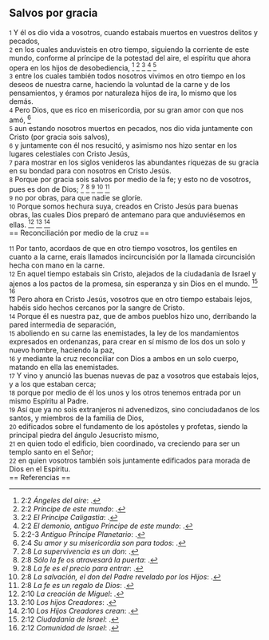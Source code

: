 == Salvos por gracia ==

{{anchor|1}} <small>1</small> Y él os dio vida a vosotros, cuando estabais muertos en vuestros delitos y pecados,<br>
{{anchor|2}} <small>2</small> en los cuales anduvisteis en otro tiempo, siguiendo la corriente de este mundo, conforme al príncipe de la potestad del aire, el espíritu que ahora opera en los hijos de desobediencia, <ref>2:2 ''Ángeles del aire'': {{lib|LU|85|4|2}}.</ref> <ref>2:2 ''Príncipe de este mundo'': {{lib|LU|53|8|5}}.</ref> <ref>2:2 ''El Príncipe Caligastia'': {{lib|LU|66|1|1}}.</ref> <ref>2:2 ''El demonio, antiguo Príncipe de este mundo'': {{lib|LU|53|1|4}}.</ref> <ref>2:2-3 ''Antiguo Príncipe Planetario'': {{lib|LU|51|3|9}}.</ref><br>
{{anchor|3}} <small>3</small> entre los cuales también todos nosotros vivimos en otro tiempo en los deseos de nuestra carne, haciendo la voluntad de la carne y de los pensamientos, y éramos por naturaleza hijos de ira, lo mismo que los demás.<br>
{{anchor|4}} <small>4</small> Pero Dios, que es rico en misericordia, por su gran amor con que nos amó, <ref>2:4 ''Su amor y su misericordia son para todos'': {{lib|LU|137|8|6}}.</ref><br>
{{anchor|5}} <small>5</small> aun estando nosotros muertos en pecados, nos dio vida juntamente con Cristo (por gracia sois salvos),<br>
{{anchor|6}} <small>6</small> y juntamente con él nos resucitó, y asimismo nos hizo sentar en los lugares celestiales con Cristo Jesús,<br>
{{anchor|7}} <small>7</small> para mostrar en los siglos venideros las abundantes riquezas de su gracia en su bondad para con nosotros en Cristo Jesús.<br>
{{anchor|8}} <small>8</small> Porque por gracia sois salvos por medio de la fe; y esto no de vosotros, pues es don de Dios; <ref>2:8 ''La supervivencia es un don'': {{lib|LU|110|2|2}}.</ref> <ref>2:8 ''Sólo la fe os atravesará la puerta'': {{lib|LU|140|1|4}}.</ref> <ref>2:8 ''La fe es el precio para entrar'': {{lib|LU|137|8|17}}.</ref> <ref>2:8 ''La salvación, el don del Padre revelado por los Hijos'': {{lib|LU|150|5|3}}.</ref> <ref>2:8 ''La fe es un regalo de Dios'': {{lib|LU|143|2|7}}.</ref><br>
{{anchor|9}} <small>9</small> no por obras, para que nadie se gloríe.<br>
{{anchor|10}} <small>10</small> Porque somos hechura suya, creados en Cristo Jesús para buenas obras, las cuales Dios preparó de antemano para que anduviésemos en ellas. <ref>2:10 ''La creación de Miguel'': {{lib|LU|57|3|8}}.</ref> <ref>2:10 ''Los hijos Creadores'': {{lib|LU|21|0|1}}.</ref> <ref>2:10 ''Los Hijos Creadores crean'': {{lib|LU|21|2|1}}.</ref><br>
== Reconciliación por medio de la cruz ==

{{anchor|11}} <small>11</small> Por tanto, acordaos de que en otro tiempo vosotros, los gentiles en cuanto a la carne, erais llamados incircuncisión por la llamada circuncisión hecha con mano en la carne.<br>
{{anchor|12}} <small>12</small> En aquel tiempo estabais sin Cristo, alejados de la ciudadanía de Israel y ajenos a los pactos de la promesa, sin esperanza y sin Dios en el mundo. <ref>2:12 ''Ciudadanía de Israel'': {{lib|LU|128|5|9}}.</ref> <ref>2:12 ''Comunidad de Israel'': {{lib|LU|128|3|4}}.</ref><br>
{{anchor|13}} <small>13</small> Pero ahora en Cristo Jesús, vosotros que en otro tiempo estabais lejos, habéis sido hechos cercanos por la sangre de Cristo.<br>
{{anchor|14}} <small>14</small> Porque él es nuestra paz, que de ambos pueblos hizo uno, derribando la pared intermedia de separación,<br>
{{anchor|15}} <small>15</small> aboliendo en su carne las enemistades, la ley de los mandamientos expresados en ordenanzas, para crear en sí mismo de los dos un solo y nuevo hombre, haciendo la paz,<br>
{{anchor|16}} <small>16</small> y mediante la cruz reconciliar con Dios a ambos en un solo cuerpo, matando en ella las enemistades.<br>
{{anchor|17}} <small>17</small> Y vino y anunció las buenas nuevas de paz a vosotros que estabais lejos, y a los que estaban cerca;<br>
{{anchor|18}} <small>18</small> porque por medio de él los unos y los otros tenemos entrada por un mismo Espíritu al Padre.<br>
{{anchor|19}} <small>19</small> Así que ya no sois extranjeros ni advenedizos, sino conciudadanos de los santos, y miembros de la familia de Dios,<br>
{{anchor|20}} <small>20</small> edificados sobre el fundamento de los apóstoles y profetas, siendo la principal piedra del ángulo Jesucristo mismo,<br>
{{anchor|21}} <small>21</small> en quien todo el edificio, bien coordinado, va creciendo para ser un templo santo en el Señor;<br>
{{anchor|22}} <small>22</small> en quien vosotros también sois juntamente edificados para morada de Dios en el Espíritu.<br>
== Referencias ==

<references />

